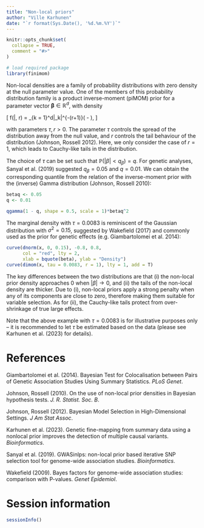 ```yaml
---
title: "Non-local priors"
author: "Ville Karhunen"
date: "`r format(Sys.Date(), '%d.%m.%Y')`"
---
```


```r
knitr::opts_chunk$set(
  collapse = TRUE,
  comment = "#>"
)
```




```r

# load required package
library(finimom)

```

Non-local densities are a family of probability distributions with zero density at the null parameter value.
One of the members of this probability distribution family is a product inverse-moment (piMOM) prior for a parameter vector $\boldsymbol{\beta} \in \mathbb{R}^d$, with density

\[
f(\boldsymbol{\beta}|\tau, r) = \prod_{k = 1}^d\frac{\tau^{r/2}}{\Gamma(r/2)}|\beta_k|^{-(r+1)}\exp \left( -\frac{\tau}{\beta_k^2} \right),
\]

with parameters $\tau, r > 0$.
The parameter $\tau$ controls the spread of the distribution away from the null value, and $r$ controls the tail behaviour of the distribution (Johnson, Rossell 2012).
Here, we only consider the case of $r = 1$, which leads to Cauchy-like tails in the distribution.

The choice of $\tau$ can be set such that $\mathbb{P}(|\beta| < q_\beta) = q$.
For genetic analyses, Sanyal et al. (2019) suggested $q_\beta = 0.05$ and $q = 0.01$.
We can obtain the corresponding quantile from the relation of the inverse-moment prior with the (inverse) Gamma distribution (Johnson, Rossell 2010):

```r

betaq <- 0.05
q <- 0.01

qgamma(1 - q, shape = 0.5, scale = 1)*betaq^2

```


The marginal density with $\tau = 0.0083$ is reminiscent of the Gaussian distribution with $\sigma^2 = 0.15$, suggested by Wakefield (2017) and commonly used as the prior for genetic effects (e.g. Giambartolomei et al. 2014):

```r

curve(dnorm(x, 0, 0.15), -0.8, 0.8,
      col = "red", lty = 2, 
      xlab = bquote(beta), ylab = "Density")
curve(dimom(x, tau = 0.0083, r = 1), lty = 1, add = T)


```

The key differences between the two distributions are that (i) the non-local prior density approaches 0 when $|\beta| \rightarrow 0$, and (ii) the tails of the non-local density are thicker.
Due to (i), non-local priors apply a strong penalty when any of its components are close to zero, therefore making them suitable for variable selection.
As for (ii), the Cauchy-like tails protect from over-shrinkage of true large effects.

Note that the above example with $\tau = 0.0083$ is for illustrative purposes only -- it is recommended to let $\tau$ be estimated based on the data (please see Karhunen et al. (2023) for details).

# References

Giambartolomei et al. (2014). Bayesian Test for Colocalisation between Pairs of Genetic Association Studies Using Summary Statistics. *PLoS Genet*.

Johnson, Rossell (2010). On the use of non-local prior densities in Bayesian hypothesis tests. *J. R. Statist. Soc. B*.

Johnson, Rossell (2012). Bayesian Model Selection in High-Dimensional Settings. *J Am Stat Assoc*.

Karhunen et al. (2023). Genetic fine-mapping from summary data using a nonlocal prior improves the detection of multiple causal variants. *Bioinformatics*.

Sanyal et al. (2019). GWASinlps: non-local prior based iterative SNP selection tool for genome-wide association studies. *Bioinformatics*.

Wakefield (2009). Bayes factors for genome-wide association studies: comparison with P-values. *Genet Epidemiol*.

# Session information

```r

sessionInfo()

```
